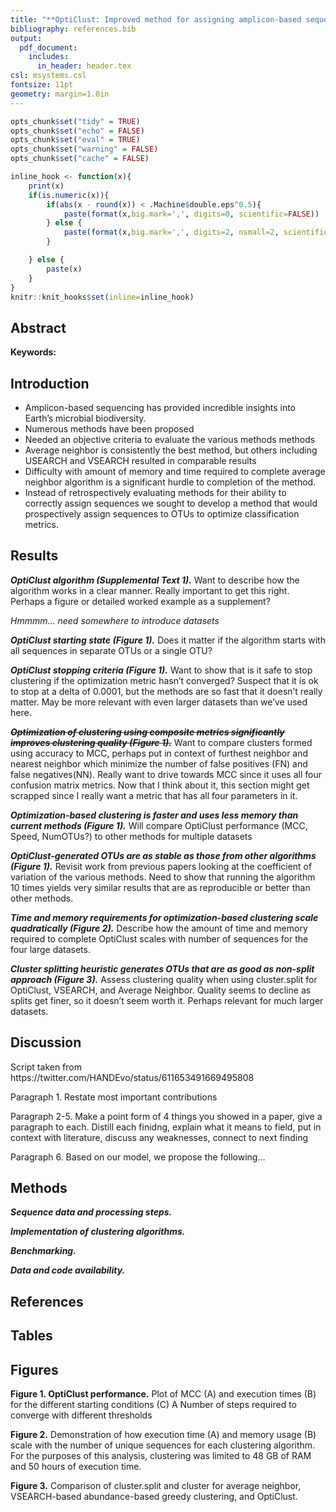 ```yaml
---
title: "**OptiClust: Improved method for assigning amplicon-based sequence data to operational taxonomic units**"
bibliography: references.bib
output:
  pdf_document:
    includes:
      in_header: header.tex
csl: msystems.csl
fontsize: 11pt
geometry: margin=1.0in
---
```



```r
opts_chunk$set("tidy" = TRUE)
opts_chunk$set("echo" = FALSE)
opts_chunk$set("eval" = TRUE)
opts_chunk$set("warning" = FALSE)
opts_chunk$set("cache" = FALSE)

inline_hook <- function(x){
	print(x)
	if(is.numeric(x)){
		if(abs(x - round(x)) < .Machine$double.eps^0.5){
			paste(format(x,big.mark=',', digits=0, scientific=FALSE))
		} else {
			paste(format(x,big.mark=',', digits=2, nsmall=2, scientific=FALSE))
		}

	} else {
    	paste(x)      
	}
}
knitr::knit_hooks$set(inline=inline_hook)
```

\begin{center}
\vspace{25mm}
Sarah L. Westcott and Patrick D. Schloss${^\dagger}$

\vspace{30mm}

$\dagger$ To whom correspondence should be addressed: pschloss@umich.edu

Department of Microbiology and Immunology, University of Michigan, Ann Arbor, MI
\end{center}


\newpage
\linenumbers

## Abstract

**Keywords:**

\newpage

## Introduction
* Amplicon-based sequencing has provided incredible insights into Earth's microbial biodiversity.
* Numerous methods have been proposed
* Needed an objective criteria to evaluate the various methods methods
* Average neighbor is consistently the best method, but others including USEARCH and VSEARCH resulted in comparable results
* Difficulty with amount of memory and time required to complete average neighbor algorithm is a significant hurdle to completion of the method.
* Instead of retrospectively evaluating methods for their ability to correctly assign sequences we sought to develop a method that would prospectively assign sequences to OTUs to optimize classification metrics.

\newpage

## Results

***OptiClust algorithm (Supplemental Text 1).***
Want to describe how the algorithm works in a clear manner. Really important to get this right. Perhaps a figure or detailed worked example as a supplement?


*Hmmmm... need somewhere to introduce datasets*

***OptiClust starting state (Figure 1).***
Does it matter if the algorithm starts with all sequences in separate OTUs or a single OTU?


***OptiClust stopping criteria (Figure 1).***
Want to show that is it safe to stop clustering if the optimization metric hasn't converged? Suspect that it is ok to stop at a delta of 0.0001, but the methods are so fast that it doesn't really matter. May be more relevant with even larger datasets than we've used here.


~~***Optimization of clustering using composite metrics significantly improves clustering quality (Figure 1).***~~
Want to compare clusters formed using accuracy to MCC, perhaps put in context of furthest neighbor and nearest neighbor which minimize the number of false positives (FN) and false negatives(NN). Really want to drive towards MCC since it uses all four confusion matrix metrics. Now that I think about it, this section might get scrapped since I really want a metric that has all four parameters in it.


***Optimization-based clustering is faster and uses less memory than current methods (Figure 1).***
Will compare OptiClust performance (MCC, Speed, NumOTUs?) to other methods for multiple datasets


***OptiClust-generated OTUs are as stable as those from other algorithms  (Figure 1).***
Revisit work from previous papers looking at the coefficient of variation of the various methods. Need to show that running the algorithm 10 times yields very similar results that are as reproducible or better than other methods.


***Time and memory requirements for optimization-based clustering scale quadratically (Figure 2).***
Describe how the amount of time and memory required to complete OptiClust scales with number of sequences for the four large datasets.


***Cluster splitting heuristic generates OTUs that are as good as non-split approach (Figure 3).***
Assess clustering quality when using cluster.split for OptiClust, VSEARCH, and Average Neighbor. Quality seems to decline as splits get finer, so it doesn't seem worth it. Perhaps relevant for much larger datasets.



\newpage

## Discussion

Script taken from https://twitter.com/HANDEvo/status/611653491669495808

Paragraph 1. Restate most important contributions

Paragraph 2-5. Make a point form of 4 things you showed in a paper, give a paragraph to each. Distill each finidng, explain what it means to field, put in context with literature, discuss any weaknesses, connect to next finding

Paragraph 6. Based on our model, we propose the following...


\newpage


## Methods
***Sequence data and processing steps.***

***Implementation of clustering algorithms.***

***Benchmarking.***

***Data and code availability.***

\newpage

## References

\newpage

## Tables

\newpage

## Figures

**Figure 1. OptiClust performance.**
Plot of MCC (A) and execution times (B) for the different starting conditions
(C) A Number of steps required to converge with different thresholds

**Figure 2.** Demonstration of how execution time (A) and memory usage (B) scale with the number of unique sequences for each clustering algorithm. For the purposes of this analysis, clustering was limited to 48 GB of RAM and 50 hours of execution time.

**Figure 3.** Comparison of cluster.split and cluster for average neighbor, VSEARCH-based abundance-based greedy clustering, and OptiClust.
